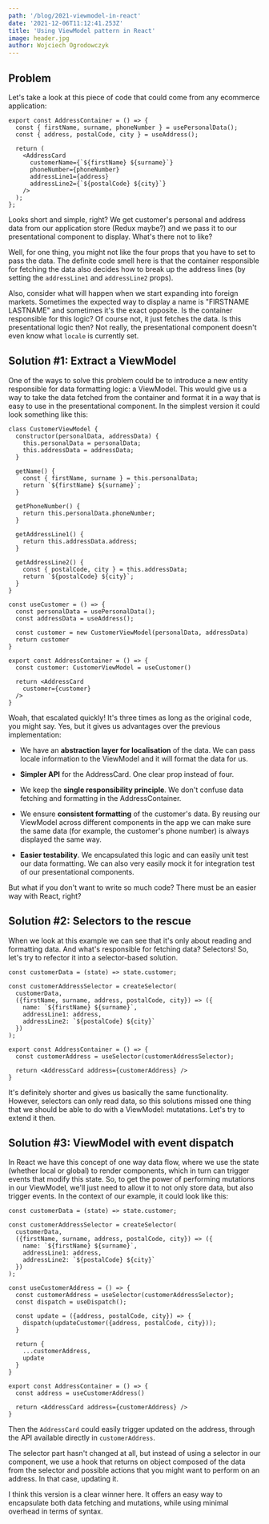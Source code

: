 ```yaml
---
path: '/blog/2021-viewmodel-in-react'
date: '2021-12-06T11:12:41.253Z'
title: 'Using ViewModel pattern in React'
image: header.jpg
author: Wojciech Ogrodowczyk
---
```


## Problem

Let's take a look at this piece of code that could come from any ecommerce application:

```tsx
export const AddressContainer = () => {
  const { firstName, surname, phoneNumber } = usePersonalData();
  const { address, postalCode, city } = useAddress();

  return (
    <AddressCard
      customerName={`${firstName} ${surname}`}
      phoneNumber={phoneNumber}
      addressLine1={address}
      addressLine2={`${postalCode} ${city}`}
    />
  );
};
```

Looks short and simple, right? We get customer's personal and address data from our application store (Redux maybe?) and we pass it to our presentational component to display. What's there not to like?

Well, for one thing, you might not like the four props that you have to set to pass the data. The definite code smell here is that the container responsible for fetching the data also decides how to break up the address lines (by setting the `addressLine1` and `addressLine2` props).

Also, consider what will happen when we start expanding into foreign markets. Sometimes the expected way to display a name is "FIRSTNAME LASTNAME" and sometimes it's the exact opposite. Is the container responsible for this logic? Of course not, it just fetches the data. Is this presentational logic then? Not really, the presentational component doesn't even know what `locale` is currently set.

## Solution #1: Extract a ViewModel

One of the ways to solve this problem could be to introduce a new entity responsible for data formatting logic: a ViewModel. This would give us a way to take the data fetched from the container and format it in a way that is easy to use in the presentational component. In the simplest version it could look something like this:

```tsx
class CustomerViewModel {
  constructor(personalData, addressData) {
    this.personalData = personalData;
    this.addressData = addressData;
  }

  getName() {
    const { firstName, surname } = this.personalData;
    return `${firstName} ${surname}`;
  }

  getPhoneNumber() {
    return this.personalData.phoneNumber;
  }

  getAddressLine1() {
    return this.addressData.address;
  }

  getAddressLine2() {
    const { postalCode, city } = this.addressData;
    return `${postalCode} ${city}`;
  }
}

const useCustomer = () => {
  const personalData = usePersonalData();
  const addressData = useAddress();

  const customer = new CustomerViewModel(personalData, addressData)
  return customer
}

export const AddressContainer = () => {
  const customer: CustomerViewModel = useCustomer()

  return <AddressCard
    customer={customer}
  />
}
```

Woah, that escalated quickly! It's three times as long as the original code, you might say. Yes, but it gives us advantages over the previous implementation:

- We have an **abstraction layer for localisation** of the data. We can pass locale information to the ViewModel and it will format the data for us.

- **Simpler API** for the AddressCard. One clear prop instead of four.

- We keep the **single responsibility principle**. We don't confuse data fetching and formatting in the AddressContainer.

- We ensure **consistent formatting** of the customer's data. By reusing our ViewModel across different components in the app we can make sure the same data (for example, the customer's phone number) is always displayed the same way.

- **Easier testability**. We encapsulated this logic and can easily unit test our data formatting. We can also very easily mock it for integration test of our presentational components.

But what if you don't want to write so much code? There must be an easier way with React, right?

## Solution #2: Selectors to the rescue

When we look at this example we can see that it's only about reading and formatting data. And what's responsible for fetching data? Selectors! So, let's try to refector it into a selector-based solution.

```tsx
const customerData = (state) => state.customer;

const customerAddressSelector = createSelector(
  customerData,
  ({firstName, surname, address, postalCode, city}) => ({
    name: `${firstName} ${surname}`,
    addressLine1: address,
    addressLine2: `${postalCode} ${city}`
  })
);

export const AddressContainer = () => {
  const customerAddress = useSelector(customerAddressSelector);

  return <AddressCard address={customerAddress} />
}
```

It's definitely shorter and gives us basically the same functionality. However, selectors can only read data, so this solutions missed one thing that we should be able to do with a ViewModel: mutatations. Let's try to extend it then.

## Solution #3: ViewModel with event dispatch

In React we have this concept of one way data flow, where we use the state (whether local or global) to render components, which in turn can trigger events that modify this state. So, to get the power of performing mutations in our ViewModel, we'll just need to allow it to not only store data, but also trigger events. In the context of our example, it could look like this:

```tsx
const customerData = (state) => state.customer;

const customerAddressSelector = createSelector(
  customerData,
  ({firstName, surname, address, postalCode, city}) => ({
    name: `${firstName} ${surname}`,
    addressLine1: address,
    addressLine2: `${postalCode} ${city}`
  })
);

const useCustomerAddress = () => {
  const customerAddress = useSelector(customerAddressSelector);
  const dispatch = useDispatch();

  const update = ({address, postalCode, city}) => {
    dispatch(updateCustomer({address, postalCode, city}));
  }

  return {
    ...customerAddress,
    update
  }
}

export const AddressContainer = () => {
  const address = useCustomerAddress()

  return <AddressCard address={customerAddress} />
}
```

Then the `AddressCard` could easily trigger updated on the address, through the API available directly in `customerAddress`.

The selector part hasn't changed at all, but instead of using a selector in our component, we use a hook that returns on object composed of the data from the selector and possible actions that you might want to perform on an address. In that case, updating it.

I think this version is a clear winner here. It offers an easy way to encapsulate both data fetching and mutations, while using minimal overhead in terms of syntax.
